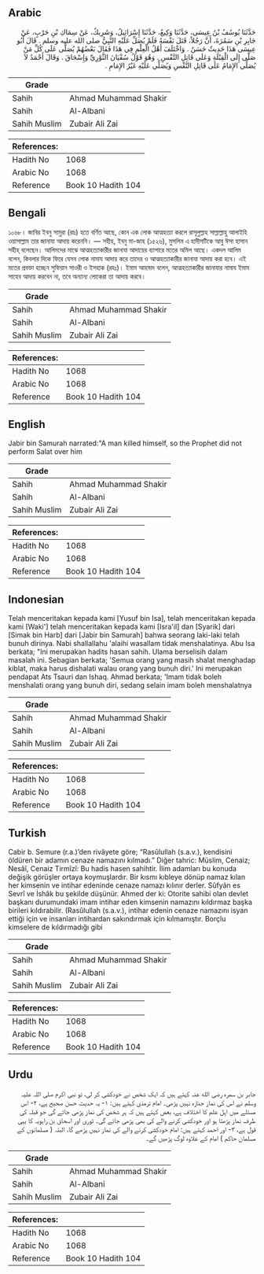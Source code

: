 ## Arabic

<div dir="rtl" lang="ar" style={{fontSize:'larger',backgroundColor:'#f8f9fa',padding:20}}>حَدَّثَنَا يُوسُفُ بْنُ عِيسَى، حَدَّثَنَا وَكِيعٌ، حَدَّثَنَا إِسْرَائِيلُ، وَشَرِيكٌ، عَنْ سِمَاكِ بْنِ حَرْبٍ، عَنْ جَابِرِ بْنِ سَمُرَةَ، أَنَّ رَجُلاً، قَتَلَ نَفْسَهُ فَلَمْ يُصَلِّ عَلَيْهِ النَّبِيُّ صلى الله عليه وسلم ‏.‏ قَالَ أَبُو عِيسَى هَذَا حَدِيثٌ حَسَنٌ ‏.‏ وَاخْتَلَفَ أَهْلُ الْعِلْمِ فِي هَذَا فَقَالَ بَعْضُهُمْ يُصَلَّى عَلَى كُلِّ مَنْ صَلَّى إِلَى الْقِبْلَةِ وَعَلَى قَاتِلِ النَّفْسِ ‏.‏ وَهُوَ قَوْلُ سُفْيَانَ الثَّوْرِيِّ وَإِسْحَاقَ ‏.‏ وَقَالَ أَحْمَدُ لاَ يُصَلِّي الإِمَامُ عَلَى قَاتِلِ النَّفْسِ وَيُصَلِّي عَلَيْهِ غَيْرُ الإِمَامِ ‏.‏</div><div style={{backgroundColor:'#f8f9fa',padding:20, marginBottom: 10}}><table>
      <thead>
        <tr>
          <th>Grade</th>
          <th></th>
        </tr>
      </thead>
      <tbody>
<tr><td>Sahih</td><td>Ahmad Muhammad Shakir</td></tr><tr><td>Sahih</td><td>Al-Albani</td></tr><tr><td>Sahih Muslim</td><td>Zubair Ali Zai</td></tr></tbody></table><table>
        <thead>
          <tr>
            <th>References:</th>
            <th></th>
          </tr>
        </thead>
        <tbody><tr><td>Hadith No</td><td>1068</td></tr><tr><td>Arabic No</td><td>1068</td></tr><tr><td>Reference</td><td>Book 10 Hadith 104</td></tr></tbody></table></div>

## Bengali

<div dir="ltr" lang="bn" style={{fontSize:'larger',backgroundColor:'#f8f9fa',padding:20}}>১০৬৮। জাবির ইবনু সামুরা (রাঃ) হতে বর্ণিত আছে, কোন এক লোক আত্মহত্যা করলে রাসূলুল্লাহ সাল্লাল্লাহু আলাইহি ওয়াসাল্লাম তার জানাযা আদায় করেননি। — সহীহ, ইবনু মা-জাহ (১৫২৬), মুসলিম এ হাদীসটিকে আবু ঈসা হাসান সহীহ্ বলেছেন। আলিমদের মাঝে আত্মহত্যাকারীর জানাযা আদায়ের ব্যাপারে মতের অমিল আছে। একদল আলিম বলেন, কিবলার দিকে ফিরে যেসব লোক নামায আদায় করে তাদের ও আত্মহত্যাকারীর জানাযা আদায় করা হবে। এই মতের প্রবক্তা হচ্ছেন সুফিয়ান সাওরী ও ইসহাক (রহঃ)। ইমাম আহমাদ বলেন, আত্মহত্যাকারীর জানাযার নামায ইমাম সাহেব আদায় করবেন না, তবে অন্যান্য লোকেরা তা আদায় করবে।</div><div style={{backgroundColor:'#f8f9fa',padding:20, marginBottom: 10}}><table>
      <thead>
        <tr>
          <th>Grade</th>
          <th></th>
        </tr>
      </thead>
      <tbody>
<tr><td>Sahih</td><td>Ahmad Muhammad Shakir</td></tr><tr><td>Sahih</td><td>Al-Albani</td></tr><tr><td>Sahih Muslim</td><td>Zubair Ali Zai</td></tr></tbody></table><table>
        <thead>
          <tr>
            <th>References:</th>
            <th></th>
          </tr>
        </thead>
        <tbody><tr><td>Hadith No</td><td>1068</td></tr><tr><td>Arabic No</td><td>1068</td></tr><tr><td>Reference</td><td>Book 10 Hadith 104</td></tr></tbody></table></div>

## English

<div dir="ltr" lang="en" style={{fontSize:'larger',backgroundColor:'#f8f9fa',padding:20}}>Jabir bin Samurah narrated:"A man killed himself, so the Prophet did not perform Salat over him</div><div style={{backgroundColor:'#f8f9fa',padding:20, marginBottom: 10}}><table>
      <thead>
        <tr>
          <th>Grade</th>
          <th></th>
        </tr>
      </thead>
      <tbody>
<tr><td>Sahih</td><td>Ahmad Muhammad Shakir</td></tr><tr><td>Sahih</td><td>Al-Albani</td></tr><tr><td>Sahih Muslim</td><td>Zubair Ali Zai</td></tr></tbody></table><table>
        <thead>
          <tr>
            <th>References:</th>
            <th></th>
          </tr>
        </thead>
        <tbody><tr><td>Hadith No</td><td>1068</td></tr><tr><td>Arabic No</td><td>1068</td></tr><tr><td>Reference</td><td>Book 10 Hadith 104</td></tr></tbody></table></div>

## Indonesian

<div dir="ltr" lang="id" style={{fontSize:'larger',backgroundColor:'#f8f9fa',padding:20}}>Telah menceritakan kepada kami [Yusuf bin Isa], telah menceritakan kepada kami [Waki'] telah menceritakan kepada kami [Isra'il] dan [Syarik] dari [Simak bin Harb] dari [Jabir bin Samurah] bahwa seorang laki-laki telah bunuh dirinya. Nabi shallallahu 'alaihi wasallam tidak menshalatinya. Abu Isa berkata; "Ini merupakan hadits hasan sahih. Ulama berselisih dalam masalah ini. Sebagian berkata; 'Semua orang yang masih shalat menghadap kiblat, maka harus dishalati walau orang yang bunuh diri.' Ini merupakan pendapat Ats Tsauri dan Ishaq. Ahmad berkata; 'Imam tidak boleh menshalati orang yang bunuh diri, sedang selain imam boleh menshalatnya</div><div style={{backgroundColor:'#f8f9fa',padding:20, marginBottom: 10}}><table>
      <thead>
        <tr>
          <th>Grade</th>
          <th></th>
        </tr>
      </thead>
      <tbody>
<tr><td>Sahih</td><td>Ahmad Muhammad Shakir</td></tr><tr><td>Sahih</td><td>Al-Albani</td></tr><tr><td>Sahih Muslim</td><td>Zubair Ali Zai</td></tr></tbody></table><table>
        <thead>
          <tr>
            <th>References:</th>
            <th></th>
          </tr>
        </thead>
        <tbody><tr><td>Hadith No</td><td>1068</td></tr><tr><td>Arabic No</td><td>1068</td></tr><tr><td>Reference</td><td>Book 10 Hadith 104</td></tr></tbody></table></div>

## Turkish

<div dir="ltr" lang="tr" style={{fontSize:'larger',backgroundColor:'#f8f9fa',padding:20}}>Cabir b. Semure (r.a.)’den rivâyete göre; “Rasûlullah (s.a.v.), kendisini öldüren bir adamın cenaze namazını kılmadı.” Diğer tahric: Müslim, Cenaiz; Nesâî, Cenaiz Tirmîzî: Bu hadis hasen sahihtir. İlim adamları bu konuda değişik görüşler ortaya koymuşlardır. Bir kısmı kıbleye dönüp namaz kılan her kimsenin ve intihar edeninde cenaze namazı kılınır derler. Sûfyân es Sevrî ve İshâk bu şekilde düşünür. Ahmed der ki: Otorite sahibi olan devlet başkanı durumundaki imam intihar eden kimsenin namazını kıldırmaz başka birileri kıldırabilir. (Rasûlullah (s.a.v.), intihar edenin cenaze namazını isyan ettiği için ve insanları intihardan sakındırmak için kılmamıştır. Borçlu kimselere de kıldırmadığı gibi</div><div style={{backgroundColor:'#f8f9fa',padding:20, marginBottom: 10}}><table>
      <thead>
        <tr>
          <th>Grade</th>
          <th></th>
        </tr>
      </thead>
      <tbody>
<tr><td>Sahih</td><td>Ahmad Muhammad Shakir</td></tr><tr><td>Sahih</td><td>Al-Albani</td></tr><tr><td>Sahih Muslim</td><td>Zubair Ali Zai</td></tr></tbody></table><table>
        <thead>
          <tr>
            <th>References:</th>
            <th></th>
          </tr>
        </thead>
        <tbody><tr><td>Hadith No</td><td>1068</td></tr><tr><td>Arabic No</td><td>1068</td></tr><tr><td>Reference</td><td>Book 10 Hadith 104</td></tr></tbody></table></div>

## Urdu

<div dir="rtl" lang="ur" style={{fontSize:'larger',backgroundColor:'#f8f9fa',padding:20}}>جابر بن سمرہ رضی الله عنہ کہتے ہیں کہ ایک شخص نے خودکشی کر لی، تو نبی اکرم صلی اللہ علیہ وسلم نے اس کی نماز جنازہ نہیں پڑھی۔ امام ترمذی کہتے ہیں: ۱- یہ حدیث حسن صحیح ہے، ۲- اس مسئلے میں اہل علم کا اختلاف ہے، بعض کہتے ہیں کہ ہر شخص کی نماز پڑھی جائے گی جو قبلہ کی طرف نماز پڑھتا ہو اور خودکشی کرنے والے کی بھی پڑھی جائے گی۔ ثوری اور اسحاق بن راہویہ کا یہی قول ہے، ۳- اور احمد کہتے ہیں: امام خودکشی کرنے والے کی نماز نہیں پڑھے گا، البتہ ( مسلمانوں کے مسلمان حاکم ) امام کے علاوہ لوگ پڑھیں گے۔</div><div style={{backgroundColor:'#f8f9fa',padding:20, marginBottom: 10}}><table>
      <thead>
        <tr>
          <th>Grade</th>
          <th></th>
        </tr>
      </thead>
      <tbody>
<tr><td>Sahih</td><td>Ahmad Muhammad Shakir</td></tr><tr><td>Sahih</td><td>Al-Albani</td></tr><tr><td>Sahih Muslim</td><td>Zubair Ali Zai</td></tr></tbody></table><table>
        <thead>
          <tr>
            <th>References:</th>
            <th></th>
          </tr>
        </thead>
        <tbody><tr><td>Hadith No</td><td>1068</td></tr><tr><td>Arabic No</td><td>1068</td></tr><tr><td>Reference</td><td>Book 10 Hadith 104</td></tr></tbody></table></div>